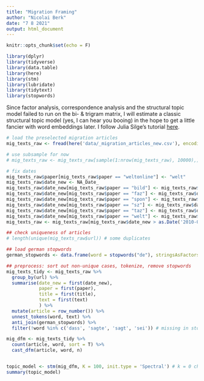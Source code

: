 ```yaml
---
title: "Migration Framing"
author: "Nicolai Berk"
date: "7 8 2021"
output: html_document
---
```


```r
knitr::opts_chunk$set(echo = F)

library(dplyr)
library(tidyverse)
library(data.table)
library(here)
library(stm)
library(lubridate)
library(tidytext)
library(stopwords)

```

Since factor analysis, correspondence analysis and the structural topic model failed to run on the bi- & trigram matrix, I will estimate a classic structural topic model (yes, I can hear you booing) in the hope to get a little fancier with word embeddings later. I follow Julia Silge's tutorial [here](https://juliasilge.com/blog/sherlock-holmes-stm/).

```r

# load the preselected migration articles
mig_texts_raw <- fread(here('data/_migration_articles_new.csv'), encoding = 'UTF-8') %>% as_tibble()

# use subsample for now
# mig_texts_raw <- mig_texts_raw[sample(1:nrow(mig_texts_raw), 10000),]

# fix dates
mig_texts_raw$paper[mig_texts_raw$paper == "weltonline"] <- "welt"
mig_texts_raw$date_new <- NA_Date_
mig_texts_raw$date_new[mig_texts_raw$paper == "bild"] <- mig_texts_raw$date[mig_texts_raw$paper == "bild"] %>% as.Date()
mig_texts_raw$date_new[mig_texts_raw$paper == "faz"] <- mig_texts_raw$date[mig_texts_raw$paper=="faz"] %>% as.numeric() %>% as.Date(origin = "1970-01-01")
mig_texts_raw$date_new[mig_texts_raw$paper == "spon"] <- mig_texts_raw$date[mig_texts_raw$paper=="spon"] %>% as.Date(format = "%d.%m.%Y")
mig_texts_raw$date_new[mig_texts_raw$paper == "sz"] <- mig_texts_raw$date[mig_texts_raw$paper=="sz"] %>% as.integer() %>% as.Date(origin = "1970-01-01")
mig_texts_raw$date_new[mig_texts_raw$paper == "taz"] <- mig_texts_raw$date[mig_texts_raw$paper=="taz"] %>% as.integer() %>% as.Date(origin = "1970-01-01")
mig_texts_raw$date_new[mig_texts_raw$paper == "welt"] <- mig_texts_raw$date[mig_texts_raw$paper=="welt"] %>% as.integer() %>% as.Date(origin = "1970-01-01")
mig_texts_raw <- mig_texts_raw[mig_texts_raw$date_new > as.Date('2010-01-01'),]

## check uniqueness of articles
# length(unique(mig_texts_raw$url)) # some duplicates

## load german stopwords
german_stopwords <- data.frame(word = stopwords("de"), stringsAsFactors = F)

## preprocess: sort out non-unique cases, tokenize, remove stopwords
mig_texts_tidy <- mig_texts_raw %>%
  group_by(url) %>% 
  summarise(date_new = first(date_new),
            paper = first(paper),
            title = first(title),
            text = first(text)
            ) %>%
  mutate(article = row_number()) %>% 
  unnest_tokens(word, text) %>% 
  anti_join(german_stopwords) %>% 
  filter(!word %in% c('dass', 'sagte', 'sagt', 'sei')) # missing in stopwords

mig_dfm <- mig_texts_tidy %>% 
  count(article, word, sort = T) %>% 
  cast_dfm(article, word, n)


topic_model <- stm(mig_dfm, K = 100, init.type = 'Spectral') # k = 0 chooses optimal number of topics 
summary(topic_model)

```

